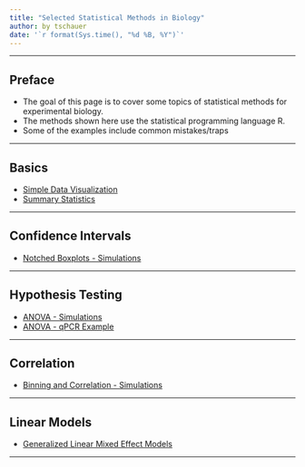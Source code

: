 ```yaml
---
title: "Selected Statistical Methods in Biology"
author: by tschauer
date: '`r format(Sys.time(), "%d %B, %Y")`'
---
```

    

---

## Preface

* The goal of this page is to cover some topics of statistical methods for experimental biology. 
* The methods shown here use the statistical programming language R.
* Some of the examples include common mistakes/traps

---

## Basics

- [Simple Data Visualization](rmd_SimpleDataViz.html)
- [Summary Statistics](rmd_SumStats.html)

---

## Confidence Intervals

- [Notched Boxplots - Simulations](rrmd_notched_boxplot.html)

---

## Hypothesis Testing

- [ANOVA - Simulations](rmd_Anova.html)
- [ANOVA - qPCR Example](rmd_qPCR.html)


---

## Correlation

- [Binning and Correlation - Simulations](rmd_binning.html)


---

## Linear Models

- [Generalized Linear Mixed Effect Models](rmd_GenMixEffMod.html)



---
